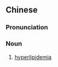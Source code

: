 ==Chinese==
{{zh-forms}}

===Pronunciation===
{{zh-pron
|m=gāozhī血
|cat=n
}}

===Noun===
{{zh-noun}}

# [[hyperlipidemia]]